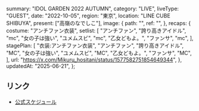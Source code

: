   summary: "IDOL GARDEN 2022 AUTUMN",
  category: "LIVE",
  liveType: "GUEST",
  date: "2022-10-05",
  region: "東京",
  location: "LINE CUBE SHIBUYA",
  present: ["高嶺のなでしこ"],
  image: {
    path: "",
    ref: "",
  },
  recaps: {
    costume: "アンチファン衣装",
    setlist: [
      "アンチファン",
      "誇り高きアイドル",
      "mc",
      "女の子は強い",
      "ユメムスビ",
      "mc",
      "乙女どもよ。",
      "ファンサ",
      "mc",
    ],
    stagePlan: [
      "衣装:アンチファン衣装",
      "アンチファン",
      "誇り高きアイドル",
      "MC",
      "女の子は強い",
      "ユメムスビ",
      "MC",
      "乙女どもよ。",
      "ファンサ",
      "MC",
    ],
    url: "https://x.com/Mikuru_hositani/status/1577582751854649344",
  },
  updatedAt: "2025-06-21",
};

## リンク

- [公式スケジュール](https://takanenonadeshiko.jp/?p=434)
